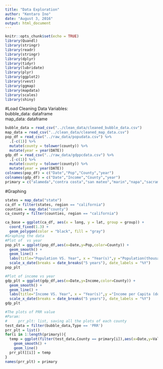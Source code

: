 ---
title: "Data Exploration"
author: "Kentaro Ino"
date: "August 3, 2016"
output: html_document
---

```{r setup, include=FALSE}
knitr::opts_chunk$set(echo = TRUE)
library(Quandl)
library(stringr)
library(readr)
library(stringr)
library(dplyr)
library(tidyr)
library(lubridate)
library(plyr)
library(ggplot2)
library(rvest)
library(ggmap)
library(mapdata)
library(scales)
library(shiny)
```

#Load Cleaning Data
Variables:   
bubble_data: dataframe  
map_data: dataframe
```{r}
bubble_data = read_csv("../clean_data/cleaned_bubble_data.csv")
map_data = read_csv("../clean_data/cleaned_map_data.csv")
pop_df = read_csv("../raw_data/popudata.csv") %>% 
  .[-c(1)] %>% 
  mutate(county = tolower(county)) %>%
  mutate(year = year(DATE))
gdp_df = read_csv("../raw_data/gdppcdata.csv") %>% 
  .[-c(1)] %>% 
  mutate(county = tolower(county)) %>%
  mutate(year = year(DATE))
colnames(pop_df) = c("Date","Pop","County","year")
colnames(gdp_df) = c("Date","Income","County","year")
primary = c("alameda","contra costa","san mateo","marin","napa","sacramento","santa clara","san francisco")
```


#Graphing
```{r}
states = map_data("state")
ca_df = filter(states, region == "california")
counties = map_data("county")
ca_county = filter(counties, region == "california")

ca_base = ggplot(ca_df, aes(x = long, y = lat, group = group)) + 
  coord_fixed(1.3) + 
  geom_polygon(color = "black", fill = "gray")
#Graphing the data
#Plot of  vs year
pop_plt = ggplot(pop_df,aes(x=Date,y=Pop,color=County)) +
  geom_smooth() +
  geom_line() + 
  labs(title="Population VS. Year", x = "Year(s)",y ="Population(thousand)") +
  scale_x_date(breaks = date_breaks("5 years"), date_labels = "%Y")
pop_plt

#Plot of income vs year
gdp_plt = ggplot(gdp_df,aes(x=Date,y=Income,color=County)) +
  geom_smooth() +
  geom_line() + 
  labs(title="Income VS. Year", x = "Year(s)",y ="Income per Capita (dollar)") +
  scale_x_date(breaks = date_breaks("5 years"), date_labels = "%Y")
gdp_plt

#The plots of PRR value
#Param: 
#     prr_plt: list, saving all the plots of each county
test_data = filter(bubble_data,Type == 'PRR')
prr_plt = list()
for(i in 1:length(primary)){
  temp = ggplot(filter(test_data,County == primary[i]),aes(x=Date,y=Value,color=City)) +
    geom_smooth() +
    geom_line()
  prr_plt[[i]] = temp
}
names(prr_plt) = primary
```
